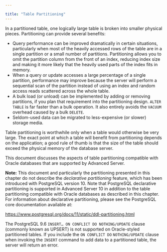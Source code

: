 ---

title: "Table Partitioning"
---

<div id="table_partitioning" class="registered_link"></div>

In a partitioned table, one logically large table is broken into smaller physical pieces. Partitioning can provide several benefits:

- Query performance can be improved dramatically in certain situations, particularly when most of the heavily accessed rows of the table are in a single partition or a small number of partitions. Partitioning allows you to omit the partition column from the front of an index, reducing index size and making it more likely that the heavily used parts of the index fits in memory.
- When a query or update accesses a large percentage of a single partition, performance may improve because the server will perform a sequential scan of the partition instead of using an index and random access reads scattered across the whole table.
- A bulk load (or unload) can be implemented by adding or removing partitions, if you plan that requirement into the partitioning design. `ALTER TABLE` is far faster than a bulk operation. It also entirely avoids the `VACUUM` overhead caused by a bulk `DELETE`.
- Seldom-used data can be migrated to less-expensive (or slower) storage media.

Table partitioning is worthwhile only when a table would otherwise be very large. The exact point at which a table will benefit from partitioning depends on the application; a good rule of thumb is that the size of the table should exceed the physical memory of the database server.

This document discusses the aspects of table partitioning compatible with Oracle databases that are supported by Advanced Server.

**Note:** This document and particularly the partitioning presented in this chapter do not describe the *declarative partitioning* feature, which has been introduced with PostgreSQL version 10. Note that PostgreSQL declarative partitioning is supported in Advanced Server 10 in addition to the table partitioning compatible with Oracle databases as described in this chapter. For information about declarative partitioning, please see the PostgreSQL core documentation available at:

https://www.postgresql.org/docs/11/static/ddl-partitioning.html

The PostgreSQL 9.6 `INSERT… ON CONFLICT DO NOTHING/UPDATE` clause (commonly known as UPSERT) is not supported on Oracle-styled partitioned tables. If you include the `ON CONFLICT DO` `NOTHING/UPDATE` clause when invoking the `INSERT` command to add data to a partitioned table, the server will return an error.